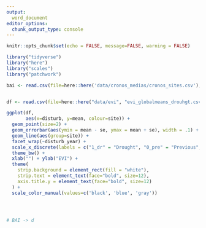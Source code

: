 ```yaml
---
output:
  word_document
editor_options: 
  chunk_output_type: console
---
```


```r
knitr::opts_chunk$set(echo = FALSE, message=FALSE, warning = FALSE)
```

```r
library("tidyverse")
library("here")
library("scales")
library("patchwork")
```



```r
bai <- read.csv(file=here::here('data/cronos_medias/cronos_sites.csv'), header=TRUE)


df <- read.csv(file=here::here("data/evi", "evi_globalmeans_drouhgt.csv"), header = TRUE, sep = ',')

ggplot(df, 
       aes(x=disturb, y=mean, colour=site)) + 
  geom_point(size=2) + 
  geom_errorbar(aes(ymin = mean - se, ymax = mean + se), width = .1) +
  geom_line(aes(group=site)) + 
  facet_wrap(~disturb_year) + 
  scale_x_discrete(labels = c("1_dr" = "Drought", "0_pre" = "Previous", "2_post" = "Posterior")) + 
  theme_bw() +
  xlab("") + ylab("EVI") + 
  theme(
    strip.background = element_rect(fill = "white"),
    strip.text = element_text(face="bold", size=12),
    axis.title.y = element_text(face="bold", size=12)
  ) +
  scale_color_manual(values=c('black', 'blue', 'gray'))




# BAI -> d
```
